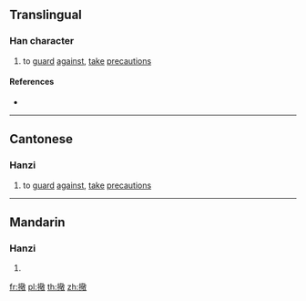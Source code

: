 ==Translingual==

===Han character===
{{Han char|rn=64|rad=手|as=13|sn=16|four=58040|canj=QTRK|ids=⿰扌敬}}

# {{lb|zh|Cantonese}} to [[guard]] [[against]], [[take]] [[precaution]]s

====References====
* {{Han ref|kx=0458.180|dkj=12809|dj=0807.070|hdz=31954.030|uh=64CF|ud=25807|bh=E9A7|bd=59815}}

----

==Cantonese==

===Hanzi===
{{yue-hanzi|jyut=[[geng6]], [[king4]]|y=geng6, king4}}

# to [[guard]] [[against]], [[take]] [[precaution]]s

----

==Mandarin==

===Hanzi===
{{cmn-hanzi|pin=[[qíng]] ([[qing2]]), [[jìng]] ([[jing4]])|wg=ch'ing<sup>2</sup>, ching<sup>4</sup>}}

# {{defn|lang=cmn|sort=手13}}

[[fr:擏]]
[[pl:擏]]
[[th:擏]]
[[zh:擏]]